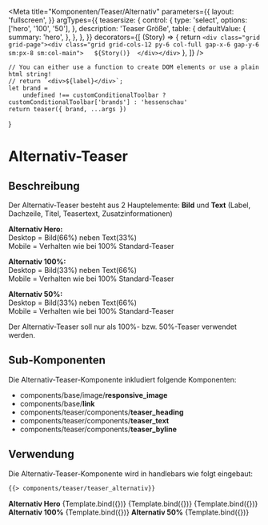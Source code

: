 
<Meta
    title="Komponenten/Teaser/Alternativ"
    parameters={{
        layout: 'fullscreen',
    }}
    argTypes={{
        teasersize: {
            control: {
                type: 'select',
                options: ['hero', '100', '50'],
            },
            description: 'Teaser Größe',
            table: {
                defaultValue: {
                    summary: 'hero',
                },
            },
        },
    }}
    decorators={[
        (Story) => {
            return `<div class="grid grid-page"><div class="grid grid-cols-12 py-6 col-full gap-x-6 gap-y-6 sm:px-8 sm:col-main">  
                ${Story()} 
                </div></div>`
        },
    ]}
/>

    // You can either use a function to create DOM elements or use a plain html string!
    // return `<div>${label}</div>`;
    let brand =
        undefined !== customConditionalToolbar ? customConditionalToolbar['brands'] : 'hessenschau'
    return teaser({ brand, ...args })
}

# Alternativ-Teaser 

## Beschreibung


Der Alternativ-Teaser besteht aus 2 Hauptelemente: <b>Bild</b> und <b>Text</b> (Label, Dachzeile, Titel, Teasertext, Zusatzinformationen)

<b>Alternativ Hero:</b> <br/>
    Desktop = Bild(66%) neben Text(33%) <br/>
    Mobile = Verhalten wie bei 100% Standard-Teaser <br/>

<b>Alternativ 100%:</b> <br/>
    Desktop = Bild(33%) neben Text(66%) <br/>
    Mobile = Verhalten wie bei 100% Standard-Teaser <br/>

<b>Alternativ 50%:</b> <br/>
    Desktop = Bild(33%) neben Text(66%) <br/>
    Mobile = Verhalten wie bei 100% Standard-Teaser <br/>

Der Alternativ-Teaser soll nur als 100%- bzw. 50%-Teaser verwendet werden.

## Sub-Komponenten

Die Alternativ-Teaser-Komponente inkludiert folgende Komponenten:

<ul>
    <li>components/base/image/<b>responsive_image</b></li>
    <li>components/base/<b>link</b></li>
    <li>components/teaser/components/<b>teaser_heading</b></li>
    <li>components/teaser/components/<b>teaser_text</b></li>
    <li>components/teaser/components/<b>teaser_byline</b></li>
</ul>

## Verwendung

Die Alternativ-Teaser-Komponente wird in handlebars wie folgt eingebaut:

```html
{{> components/teaser/teaser_alternativ}}    
```

<Preview withToolbar>
    <b>Alternativ Hero</b>
    <Story name="Alternativ Hero" args={heroTeaser.logicItem.includeModel}>
        {Template.bind({})}
    </Story>
    <Story
        name="Alternativ Hero mit Kommentaren"
        args={heroTeaserWithComments.logicItem.includeModel}
    >
        {Template.bind({})}
    </Story>
    <Story name="Alternativ Hero mit Label" args={heroTeaserWithLabel.logicItem.includeModel}>
        {Template.bind({})}
    </Story>
    <b>Alternativ 100%</b>
    <Story name="Alternativ 100" args={teaser100.logicItem.includeModel}>
        {Template.bind({})}
    </Story>
    <b>Alternativ 50%</b>
    <Story name="Alternativ 50" args={teaser50.logicItem.includeModel}>
        {Template.bind({})}
    </Story>
</Preview>